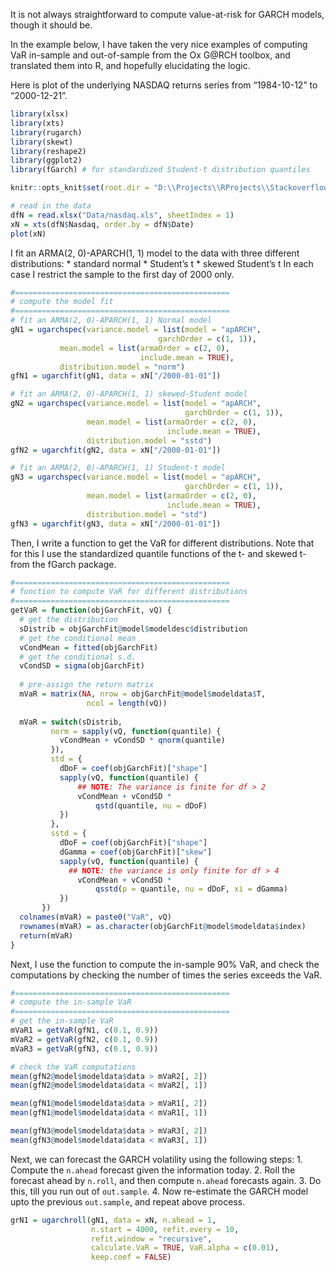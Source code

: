 It is not always straightforward to compute value-at-risk for GARCH models, though it should be. 

In the example below, I have taken the very nice examples 
of computing VaR in-sample and out-of-sample from the Ox G@RCH toolbox, and translated them into
R, and hopefully elucidating the logic.

Here is plot of the underlying NASDAQ returns series from "1984-10-12" to "2000-12-21".

``` r
library(xlsx)
library(xts)
library(rugarch)
library(skewt)
library(reshape2)
library(ggplot2)
library(fGarch) # for standardized Student-t distribution quantiles

knitr::opts_knit$set(root.dir = "D:\\Projects\\RProjects\\Stackoverflow-R")
```

``` r
# read in the data
dfN = read.xlsx("Data/nasdaq.xls", sheetIndex = 1)
xN = xts(dfN$Nasdaq, order.by = dfN$Date)            
plot(xN)
```

I fit an ARMA(2, 0)-APARCH(1, 1) model to the data with three different distributions:
* standard normal
* Student's t
* skewed Student's t
In each case I restrict the sample to the first day of 2000 only. 

``` r
#================================================
# compute the model fit
#================================================
# fit an ARMA(2, 0)-APARCH(1, 1) Normal model
gN1 = ugarchspec(variance.model = list(model = "apARCH",
                                 garchOrder = c(1, 1)), 
           mean.model = list(armaOrder = c(2, 0), 
                             include.mean = TRUE),
           distribution.model = "norm")
gfN1 = ugarchfit(gN1, data = xN["/2000-01-01"])

# fit an ARMA(2, 0)-APARCH(1, 1) skewed-Student model
gN2 = ugarchspec(variance.model = list(model = "apARCH",
                                       garchOrder = c(1, 1)), 
                 mean.model = list(armaOrder = c(2, 0), 
                                   include.mean = TRUE),
                 distribution.model = "sstd")
gfN2 = ugarchfit(gN2, data = xN["/2000-01-01"])

# fit an ARMA(2, 0)-APARCH(1, 1) Student-t model
gN3 = ugarchspec(variance.model = list(model = "apARCH",
                                       garchOrder = c(1, 1)), 
                 mean.model = list(armaOrder = c(2, 0), 
                                   include.mean = TRUE),
                 distribution.model = "std")
gfN3 = ugarchfit(gN3, data = xN["/2000-01-01"])
```

Then, I write a function to get the VaR for different distributions. Note that for this
I use the standardized quantile functions of the t- and skewed t- from the fGarch package. 

``` r
#================================================
# function to compute VaR for different distributions
#================================================
getVaR = function(objGarchFit, vQ) {
  # get the distribution
  sDistrib = objGarchFit@model$modeldesc$distribution
  # get the conditional mean
  vCondMean = fitted(objGarchFit)
  # get the conditional s.d.
  vCondSD = sigma(objGarchFit)
  
  # pre-assign the return matrix
  mVaR = matrix(NA, nrow = objGarchFit@model$modeldata$T,
                 ncol = length(vQ))
  
  mVaR = switch(sDistrib, 
         norm = sapply(vQ, function(quantile) {
           vCondMean + vCondSD * qnorm(quantile)
         }),
         std = {
           dDoF = coef(objGarchFit)["shape"]
           sapply(vQ, function(quantile) {
               ## NOTE: The variance is finite for df > 2
               vCondMean + vCondSD * 
                   qstd(quantile, nu = dDoF) 
           })
         }, 
         sstd = {
           dDoF = coef(objGarchFit)["shape"]
           dGamma = coef(objGarchFit)["skew"]
           sapply(vQ, function(quantile) {
             ## NOTE: the variance is only finite for df > 4
               vCondMean + vCondSD *
                   qsstd(p = quantile, nu = dDoF, xi = dGamma)  
           })
       })
  colnames(mVaR) = paste0("VaR", vQ)
  rownames(mVaR) = as.character(objGarchFit@model$modeldata$index)
  return(mVaR)
}
```

Next, I use the function to compute the in-sample 90% VaR, and check the computations
by checking the number of times the series exceeds the VaR.

``` r
#================================================
# compute the in-sample VaR
#================================================
# get the in-sample VaR
mVaR1 = getVaR(gfN1, c(0.1, 0.9))
mVaR2 = getVaR(gfN2, c(0.1, 0.9))
mVaR3 = getVaR(gfN3, c(0.1, 0.9))

# check the VaR computations
mean(gfN2@model$modeldata$data > mVaR2[, 2])
mean(gfN2@model$modeldata$data < mVaR2[, 1])

mean(gfN1@model$modeldata$data > mVaR1[, 2])
mean(gfN1@model$modeldata$data < mVaR1[, 1])

mean(gfN3@model$modeldata$data > mVaR3[, 2])
mean(gfN3@model$modeldata$data < mVaR3[, 1])
```

Next, we can forecast the GARCH volatility using the following steps:
1. Compute the `n.ahead` forecast given the information today. 
2. Roll the forecast ahead by `n.roll`, and then compute `n.ahead` forecasts again.
3. Do this, till you run out of `out.sample`.
4. Now re-estimate the GARCH model upto the previous `out.sample`, and repeat above process. 

``` r
grN1 = ugarchroll(gN1, data = xN, n.ahead = 1, 
                  n.start = 4000, refit.every = 10, 
                  refit.window = "recursive", 
                  calculate.VaR = TRUE, VaR.alpha = c(0.01), 
                  keep.coef = FALSE)
```



  
